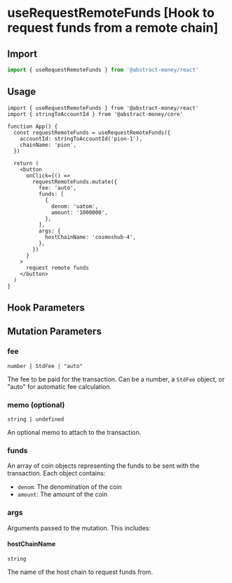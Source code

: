 
# useRequestRemoteFunds [Hook to request funds from a remote chain]

## Import

```ts twoslash 
import { useRequestRemoteFunds } from '@abstract-money/react'
```

## Usage

```tsx twoslash [index.tsx]
import { useRequestRemoteFunds } from '@abstract-money/react'
import { stringToAccountId } from '@abstract-money/core'

function App() {
  const requestRemoteFunds = useRequestRemoteFunds({
    accountId: stringToAccountId('pion-1'),
    chainName: 'pion',
  })

  return (
    <button
      onClick={() =>
        requestRemoteFunds.mutate({
          fee: 'auto',
          funds: [
            {
              denom: 'uatom',
              amount: '1000000',
            },
          ],
          args: {
            hostChainName: 'cosmoshub-4',
          },
        })
      }
    >
      request remote funds
    </button>
  )
}
```

## Hook Parameters
<ParameterCommonSnippet/>
<ParameterMutationSnippet />

## Mutation Parameters

### fee

`number | StdFee | "auto"`

The fee to be paid for the transaction. Can be a number, a `StdFee` object, or "auto" for automatic fee calculation.

### memo (optional)

`string | undefined`

An optional memo to attach to the transaction.

### funds

An array of coin objects representing the funds to be sent with the transaction. Each object contains:

- `denom`: The denomination of the coin
- `amount`: The amount of the coin

### args

Arguments passed to the mutation. This includes:

#### hostChainName

`string`

The name of the host chain to request funds from.